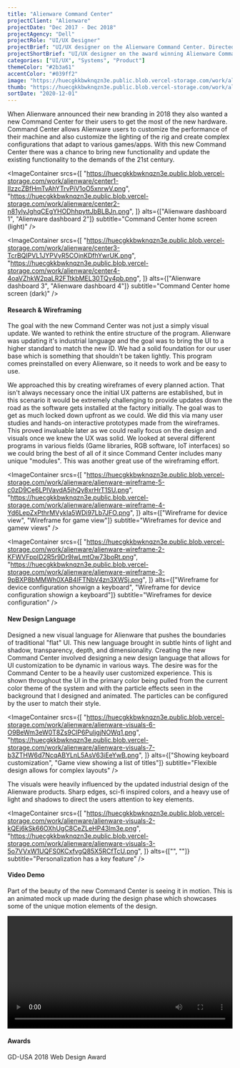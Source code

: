 ```yaml
---
title: "Alienware Command Center"
projectClient: "Alienware"
projectDate: "Dec 2017 - Dec 2018"
projectAgency: "Dell"
projectRole: "UI/UX Designer"
projectBrief: "UI/UX designer on the Alienware Command Center. Directed the product's vision through user personas and UX research. Worked to create a unique design language inspired by the updated industrial design of the Alienware hardware. The visuals were designed to stand out from the competition by utilizing a unique light theme from the start, but still allowing strong customization from the user. Created hero moments in the product through a combination of animations and cinematic design. Brought the theme of personalization to a higher level by implementing a reflective UI pattern showcasing the user's hardware color schemes in the product UI."
projectShortBrief: "UI/UX designer on the award winning Alienware Command Center. Created a robust and researched design language for this product and future Alienware experiences. Defined and researched user needs. Established usability and experience criteria."
categories: ["UI/UX", "Systems", "Product"]
themeColor: "#2b3a61"
accentColor: "#039ff2"
image: "https://huecgkkbwknqzn3e.public.blob.vercel-storage.com/work/alienware/alienware-command-center-header-4ekeNqiESndaSVaiePwiwAEGZKEHNF.jpg"
thumb: "https://huecgkkbwknqzn3e.public.blob.vercel-storage.com/work/alienware/alienware-command-center-thumb-jYqSPrgyawIHOA3K2H3klkcVcl5gbk.jpg"
sortDate: "2020-12-01"
---
```


When Alienware announced their new branding in 2018 they also wanted a new Command Center for their users to get the most of the new hardware. Command Center allows Alienware users to customize the performance of their machine and also customize the lighting of the rig and create complex configurations that adapt to various games/apps. With this new Command Center there was a chance to bring new functionality and update the existing functionality to the demands of the 21st century.

<ImageContainer
    srcs={[
        "https://huecgkkbwknqzn3e.public.blob.vercel-storage.com/work/alienware/center1-IIzzcZBfHmTvAhYTrvPiV1oO5xnrwV.png",
        "https://huecgkkbwknqzn3e.public.blob.vercel-storage.com/work/alienware/center2-n81ylyJghqCEgYHODhhpyttJbBLBJn.png",
    ]}
    alts={["Alienware dashboard 1", "Alienware dashboard 2"]}
    subtitle="Command Center home screen (light)"
/>

<ImageContainer
    srcs={[
        "https://huecgkkbwknqzn3e.public.blob.vercel-storage.com/work/alienware/center3-TcrBQIPVL1JYPVyR5COjnKDfhYwrUK.png",
        "https://huecgkkbwknqzn3e.public.blob.vercel-storage.com/work/alienware/center4-4oaVZhkW2paLR2FTtkbMEL30TQy4pb.png",
    ]}
    alts={["Alienware dashboard 3", "Alienware dashboard 4"]}
    subtitle="Command Center home screen (dark)"
/>

#### Research & Wireframing

The goal with the new Command Center was not just a simply visual update. We wanted to rethink the entire structure of the program. Alienware was updating it's industrial language and the goal was to bring the UI to a higher standard to match the new ID. We had a solid foundation for our user base which is something that shouldn't be taken lightly. This program comes preinstalled on every Alienware, so it needs to work and be easy to use.

<ImageContainer
    src="https://huecgkkbwknqzn3e.public.blob.vercel-storage.com/work/alienware/alienware-visuals-9-eHX2ayWpNI4nP9YKEcsrHArQuSWepD.png"
    alt="Wireframe designs"
    subtitle="Homepage wireframe"
/>

We approached this by creating wireframes of every planned action. That isn't always necessary once the initial UX patterns are established, but in this scenario it would be extremely challenging to provide updates down the road as the software gets installed at the factory initially. The goal was to get as much locked down upfront as we could. We did this via many user studies and hands-on interactive prototypes made from the wireframes. This proved invaluable later as we could really focus on the design and visuals once we knew the UX was solid. We looked at several different programs in various fields (Game libraries, RGB software, IoT interfaces) so we could bring the best of all of it since Command Center includes many unique "modules". This was another great use of the wireframing effort.

<ImageContainer
    srcs={[
        "https://huecgkkbwknqzn3e.public.blob.vercel-storage.com/work/alienware/alienware-wireframe-5-c0zD9Ce6LPIVavdA5jhQy8xrHrT1SU.png",
        "https://huecgkkbwknqzn3e.public.blob.vercel-storage.com/work/alienware/alienware-wireframe-4-Yd6LepZxPthrMVykIa5WDi97Lb7JFO.png",
    ]}
    alts={["Wireframe for device view", "Wireframe for game view"]}
    subtitle="Wireframes for device and gamew views"
/>

<ImageContainer
    srcs={[
        "https://huecgkkbwknqzn3e.public.blob.vercel-storage.com/work/alienware/alienware-wireframe-2-KFWVFppID2R5r9Dr9IwLmtOw73boRt.png",
        "https://huecgkkbwknqzn3e.public.blob.vercel-storage.com/work/alienware/alienware-wireframe-3-9pBXP8bMMWh0XAB4IFTNbV4zn3XWSj.png",
    ]}
    alts={["Wireframe for device configuration showign a keyboard", "Wireframe for device configuration showign a keyboard"]}
    subtitle="Wireframes for device configuration"
/>

#### New Design Language

Designed a new visual language for Alienware that pushes the boundaries of traditional "flat" UI. This new language brought in subtle hints of light and shadow, transparency, depth, and dimensionality. Creating the new Command Center involved designing a new design language that allows for UI customization to be dynamic in various ways. The desire was for the Command Center to be a heavily user customized experience. This is shown throughout the UI in the primary color being pulled from the current color theme of the system and with the particle effects seen in the background that I designed and animated. The particles can be configured by the user to match their style.

<ImageContainer
    src="https://huecgkkbwknqzn3e.public.blob.vercel-storage.com/work/alienware/alienware-visuals-1-c5ARQy7thxk9EBoACqbQUFZbBSLanp.png"
    alt="Overview of several designs"
    subtitle="New design language"
/>

<ImageContainer
    srcs={[
        "https://huecgkkbwknqzn3e.public.blob.vercel-storage.com/work/alienware/alienware-visuals-6-O9BeWm3eW0T8Zs9ClP6PuljgjNOWq1.png",
        "https://huecgkkbwknqzn3e.public.blob.vercel-storage.com/work/alienware/alienware-visuals-7-b3ZTHW6d7NcqABYLnL5AsV63iEeYwB.png",
    ]}
    alts={["Showing keyboard customization", "Game view showing a list of titles"]}
    subtitle="Flexible design allows for complex layouts"
/>

The visuals were heavily influenced by the updated industrial design of the Alienware products. Sharp edges, sci-fi inspired colors, and a heavy use of light and shadows to direct the users attention to key elements.

<ImageContainer
    src="https://huecgkkbwknqzn3e.public.blob.vercel-storage.com/work/alienware/alienware-visuals-4-G0rRSl68Cx54wtC4XiANugh79usa5d.png"
    alt="Dashboard view"
    subtitle="Inspired by the new industrial design of Alienware"
/>

<ImageContainer
    srcs={[
        "https://huecgkkbwknqzn3e.public.blob.vercel-storage.com/work/alienware/alienware-visuals-2-kQEj6kSk66OXhUgC8CeZLeHP43lm3e.png",
        "https://huecgkkbwknqzn3e.public.blob.vercel-storage.com/work/alienware/alienware-visuals-3-5o7VVxW1UQFS0KCxfvgQ85X5RCfTcU.png",
    ]}
    alts={["", ""]}
    subtitle="Personalization has a key feature"
/>

#### Video Demo

Part of the beauty of the new Command Center is seeing it in motion. This is an animated mock up made during the design phase which showcases some of the unique motion elements of the design.

<video width="100%" controls loop>
    <source src="https://huecgkkbwknqzn3e.public.blob.vercel-storage.com/work/alienware/hero-intro-hCZxUTGmA5wXgJMTupaos5FOgUQnaI.mp4" type="video/mp4" />
</video>

#### Awards

GD-USA 2018 Web Design Award

